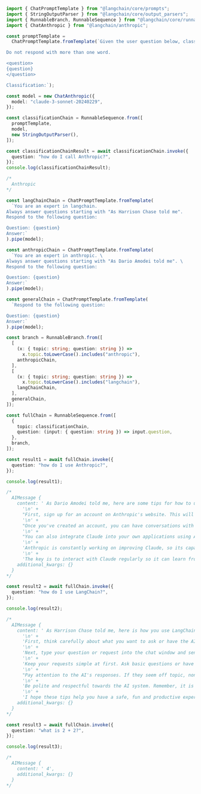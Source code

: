 ```typescript
import { ChatPromptTemplate } from "@langchain/core/prompts";
import { StringOutputParser } from "@langchain/core/output_parsers";
import { RunnableBranch, RunnableSequence } from "@langchain/core/runnables";
import { ChatAnthropic } from "@langchain/anthropic";

const promptTemplate =
  ChatPromptTemplate.fromTemplate(`Given the user question below, classify it as either being about \`LangChain\`, \`Anthropic\`, or \`Other\`.

Do not respond with more than one word.

<question>
{question}
</question>

Classification:`);

const model = new ChatAnthropic({
  model: "claude-3-sonnet-20240229",
});

const classificationChain = RunnableSequence.from([
  promptTemplate,
  model,
  new StringOutputParser(),
]);

const classificationChainResult = await classificationChain.invoke({
  question: "how do I call Anthropic?",
});
console.log(classificationChainResult);

/*
  Anthropic
*/

const langChainChain = ChatPromptTemplate.fromTemplate(
  `You are an expert in langchain.
Always answer questions starting with "As Harrison Chase told me".
Respond to the following question:

Question: {question}
Answer:`
).pipe(model);

const anthropicChain = ChatPromptTemplate.fromTemplate(
  `You are an expert in anthropic. \
Always answer questions starting with "As Dario Amodei told me". \
Respond to the following question:

Question: {question}
Answer:`
).pipe(model);

const generalChain = ChatPromptTemplate.fromTemplate(
  `Respond to the following question:

Question: {question}
Answer:`
).pipe(model);

const branch = RunnableBranch.from([
  [
    (x: { topic: string; question: string }) =>
      x.topic.toLowerCase().includes("anthropic"),
    anthropicChain,
  ],
  [
    (x: { topic: string; question: string }) =>
      x.topic.toLowerCase().includes("langchain"),
    langChainChain,
  ],
  generalChain,
]);

const fullChain = RunnableSequence.from([
  {
    topic: classificationChain,
    question: (input: { question: string }) => input.question,
  },
  branch,
]);

const result1 = await fullChain.invoke({
  question: "how do I use Anthropic?",
});

console.log(result1);

/*
  AIMessage {
    content: ' As Dario Amodei told me, here are some tips for how to use Anthropic:\n' +
      '\n' +
      "First, sign up for an account on Anthropic's website. This will give you access to their conversational AI assistant named Claude. \n" +
      '\n' +
      "Once you've created an account, you can have conversations with Claude through their web interface. Talk to Claude like you would talk to a person, asking questions, giving instructions, etc. Claude is trained to have natural conversations and be helpful.\n" +
      '\n' +
      "You can also integrate Claude into your own applications using Anthropic's API. This allows you to build Claude's conversational abilities into chatbots, virtual assistants, and other AI systems you develop.\n" +
      '\n' +
      'Anthropic is constantly working on improving Claude, so its capabilities are always expanding. Make sure to check their blog and documentation to stay up to date on the latest features.\n' +
      '\n' +
      'The key is to interact with Claude regularly so it can learn from you. The more you chat with it, the better it will become at understanding you and having personalized conversations. Over time, Claude will feel more human-like as it accumulates more conversational experience.',
    additional_kwargs: {}
  }
*/

const result2 = await fullChain.invoke({
  question: "how do I use LangChain?",
});

console.log(result2);

/*
  AIMessage {
    content: ' As Harrison Chase told me, here is how you use LangChain:\n' +
      '\n' +
      'First, think carefully about what you want to ask or have the AI do. Frame your request clearly and specifically. Avoid vague or overly broad prompts that could lead to unhelpful or concerning responses. \n' +
      '\n' +
      'Next, type your question or request into the chat window and send it. Be patient as the AI processes your input and generates a response. The AI will do its best to provide a helpful answer or follow your instructions, but its capabilities are limited.\n' +
      '\n' +
      'Keep your requests simple at first. Ask basic questions or have the AI summarize content or generate basic text. As you get more comfortable, you can try having the AI perform more complex tasks like answering tricky questions, generating stories, or having a conversation.\n' +
      '\n' +
      "Pay attention to the AI's responses. If they seem off topic, nonsensical, or concerning, rephrase your prompt to steer the AI in a better direction. You may need to provide additional clarification or context to get useful results.\n" +
      '\n' +
      'Be polite and respectful towards the AI system. Remember, it is a tool designed to be helpful, harmless, and honest. Do not try to trick, confuse, or exploit it. \n' +
      '\n' +
      'I hope these tips help you have a safe, fun and productive experience using LangChain! Let me know if you have any other questions.',
    additional_kwargs: {}
  }
*/

const result3 = await fullChain.invoke({
  question: "what is 2 + 2?",
});

console.log(result3);

/*
  AIMessage {
    content: ' 4',
    additional_kwargs: {}
  }
*/
```
